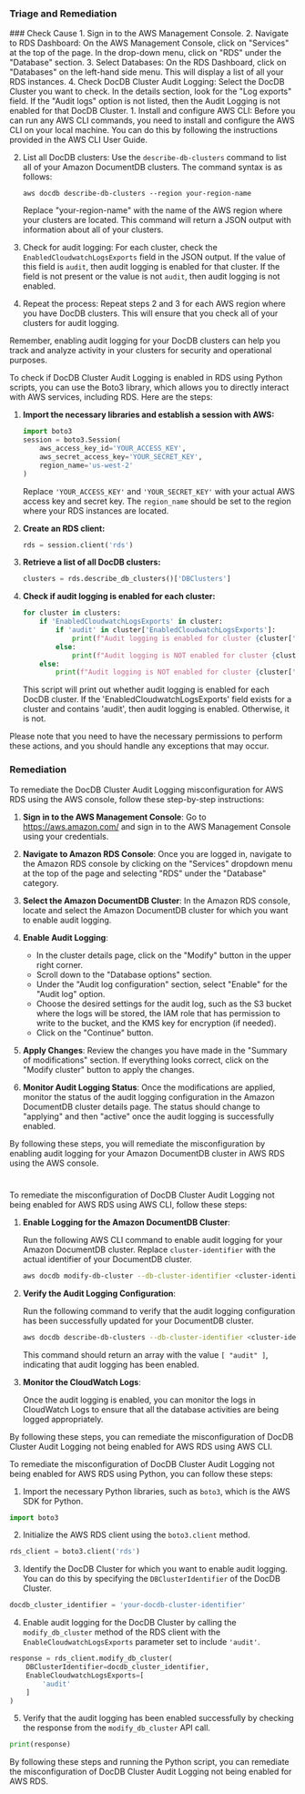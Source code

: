 
### Triage and Remediation
<Tabs>


<Tab title='Cause'>
### Check Cause
<AccordionGroup>
<Accordion title='Using Console' defaultOpen='true'>
1. Sign in to the AWS Management Console.
2. Navigate to RDS Dashboard: On the AWS Management Console, click on "Services" at the top of the page. In the drop-down menu, click on "RDS" under the "Database" section.
3. Select Databases: On the RDS Dashboard, click on "Databases" on the left-hand side menu. This will display a list of all your RDS instances.
4. Check DocDB Cluster Audit Logging: Select the DocDB Cluster you want to check. In the details section, look for the "Log exports" field. If the "Audit logs" option is not listed, then the Audit Logging is not enabled for that DocDB Cluster.
</Accordion>

<Accordion title='Using CLI'>
1. Install and configure AWS CLI: Before you can run any AWS CLI commands, you need to install and configure the AWS CLI on your local machine. You can do this by following the instructions provided in the AWS CLI User Guide.

2. List all DocDB clusters: Use the `describe-db-clusters` command to list all of your Amazon DocumentDB clusters. The command syntax is as follows:

   ```
   aws docdb describe-db-clusters --region your-region-name
   ```

   Replace "your-region-name" with the name of the AWS region where your clusters are located. This command will return a JSON output with information about all of your clusters.

3. Check for audit logging: For each cluster, check the `EnabledCloudwatchLogsExports` field in the JSON output. If the value of this field is `audit`, then audit logging is enabled for that cluster. If the field is not present or the value is not `audit`, then audit logging is not enabled.

4. Repeat the process: Repeat steps 2 and 3 for each AWS region where you have DocDB clusters. This will ensure that you check all of your clusters for audit logging.

Remember, enabling audit logging for your DocDB clusters can help you track and analyze activity in your clusters for security and operational purposes.
</Accordion>

<Accordion title='Using Python'>
To check if DocDB Cluster Audit Logging is enabled in RDS using Python scripts, you can use the Boto3 library, which allows you to directly interact with AWS services, including RDS. Here are the steps:

1. **Import the necessary libraries and establish a session with AWS:**

    ```python
    import boto3
    session = boto3.Session(
        aws_access_key_id='YOUR_ACCESS_KEY',
        aws_secret_access_key='YOUR_SECRET_KEY',
        region_name='us-west-2'
    )
    ```

    Replace `'YOUR_ACCESS_KEY'` and `'YOUR_SECRET_KEY'` with your actual AWS access key and secret key. The `region_name` should be set to the region where your RDS instances are located.

2. **Create an RDS client:**

    ```python
    rds = session.client('rds')
    ```

3. **Retrieve a list of all DocDB clusters:**

    ```python
    clusters = rds.describe_db_clusters()['DBClusters']
    ```

4. **Check if audit logging is enabled for each cluster:**

    ```python
    for cluster in clusters:
        if 'EnabledCloudwatchLogsExports' in cluster:
            if 'audit' in cluster['EnabledCloudwatchLogsExports']:
                print(f"Audit logging is enabled for cluster {cluster['DBClusterIdentifier']}")
            else:
                print(f"Audit logging is NOT enabled for cluster {cluster['DBClusterIdentifier']}")
        else:
            print(f"Audit logging is NOT enabled for cluster {cluster['DBClusterIdentifier']}")
    ```

    This script will print out whether audit logging is enabled for each DocDB cluster. If the 'EnabledCloudwatchLogsExports' field exists for a cluster and contains 'audit', then audit logging is enabled. Otherwise, it is not.

Please note that you need to have the necessary permissions to perform these actions, and you should handle any exceptions that may occur.
</Accordion>
</AccordionGroup>
</Tab>
<Tab title='Remediation'>
### Remediation
<AccordionGroup>
<Accordion title='Using Console' defaultOpen='true'>
To remediate the DocDB Cluster Audit Logging misconfiguration for AWS RDS using the AWS console, follow these step-by-step instructions:

1. **Sign in to the AWS Management Console**: Go to https://aws.amazon.com/ and sign in to the AWS Management Console using your credentials.

2. **Navigate to Amazon RDS Console**: Once you are logged in, navigate to the Amazon RDS console by clicking on the "Services" dropdown menu at the top of the page and selecting "RDS" under the "Database" category.

3. **Select the Amazon DocumentDB Cluster**: In the Amazon RDS console, locate and select the Amazon DocumentDB cluster for which you want to enable audit logging.

4. **Enable Audit Logging**: 
   - In the cluster details page, click on the "Modify" button in the upper right corner.
   - Scroll down to the "Database options" section.
   - Under the "Audit log configuration" section, select "Enable" for the "Audit log" option.
   - Choose the desired settings for the audit log, such as the S3 bucket where the logs will be stored, the IAM role that has permission to write to the bucket, and the KMS key for encryption (if needed).
   - Click on the "Continue" button.

5. **Apply Changes**: Review the changes you have made in the "Summary of modifications" section. If everything looks correct, click on the "Modify cluster" button to apply the changes.

6. **Monitor Audit Logging Status**: Once the modifications are applied, monitor the status of the audit logging configuration in the Amazon DocumentDB cluster details page. The status should change to "applying" and then "active" once the audit logging is successfully enabled.

By following these steps, you will remediate the misconfiguration by enabling audit logging for your Amazon DocumentDB cluster in AWS RDS using the AWS console.

#
</Accordion>

<Accordion title='Using CLI'>
To remediate the misconfiguration of DocDB Cluster Audit Logging not being enabled for AWS RDS using AWS CLI, follow these steps:

1. **Enable Logging for the Amazon DocumentDB Cluster**:
   
   Run the following AWS CLI command to enable audit logging for your Amazon DocumentDB cluster. Replace `cluster-identifier` with the actual identifier of your DocumentDB cluster.
   
   ```bash
   aws docdb modify-db-cluster --db-cluster-identifier <cluster-identifier> --enable-cloudwatch-logs-exports '["audit"]'
   ```

2. **Verify the Audit Logging Configuration**:

   Run the following command to verify that the audit logging configuration has been successfully updated for your DocumentDB cluster.
   
   ```bash
   aws docdb describe-db-clusters --db-cluster-identifier <cluster-identifier> --query 'DBClusters[0].EnabledCloudwatchLogsExports'
   ```

   This command should return an array with the value `[ "audit" ]`, indicating that audit logging has been enabled.

3. **Monitor the CloudWatch Logs**:

   Once the audit logging is enabled, you can monitor the logs in CloudWatch Logs to ensure that all the database activities are being logged appropriately.

By following these steps, you can remediate the misconfiguration of DocDB Cluster Audit Logging not being enabled for AWS RDS using AWS CLI.
</Accordion>

<Accordion title='Using Python'>
To remediate the misconfiguration of DocDB Cluster Audit Logging not being enabled for AWS RDS using Python, you can follow these steps:

1. Import the necessary Python libraries, such as `boto3`, which is the AWS SDK for Python.

```python
import boto3
```

2. Initialize the AWS RDS client using the `boto3.client` method.

```python
rds_client = boto3.client('rds')
```

3. Identify the DocDB Cluster for which you want to enable audit logging. You can do this by specifying the `DBClusterIdentifier` of the DocDB Cluster.

```python
docdb_cluster_identifier = 'your-docdb-cluster-identifier'
```

4. Enable audit logging for the DocDB Cluster by calling the `modify_db_cluster` method of the RDS client with the `EnableCloudwatchLogsExports` parameter set to include `'audit'`.

```python
response = rds_client.modify_db_cluster(
    DBClusterIdentifier=docdb_cluster_identifier,
    EnableCloudwatchLogsExports=[
        'audit'
    ]
)
```

5. Verify that the audit logging has been enabled successfully by checking the response from the `modify_db_cluster` API call.

```python
print(response)
```

By following these steps and running the Python script, you can remediate the misconfiguration of DocDB Cluster Audit Logging not being enabled for AWS RDS.
</Accordion>

</AccordionGroup>
</Tab>
</Tabs>
